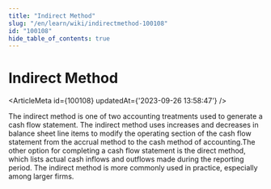 ```yaml
---
title: "Indirect Method"
slug: "/en/learn/wiki/indirectmethod-100108"
id: "100108"
hide_table_of_contents: true
---
```



# Indirect Method

<ArticleMeta id={100108} updatedAt={'2023-09-26 13:58:47'} />
<div className='border-solid border-b border-t-0 my-4 border-[var(--ifm-color-gray-300)]' />

The indirect method is one of two accounting treatments used to generate a cash flow statement. The indirect method uses increases and decreases in balance sheet line items to modify the operating section of the cash flow statement from the accrual method to the cash method of accounting.The other option for completing a cash flow statement is the direct method, which lists actual cash inflows and outflows made during the reporting period. The indirect method is more commonly used in practice, especially among larger firms.
